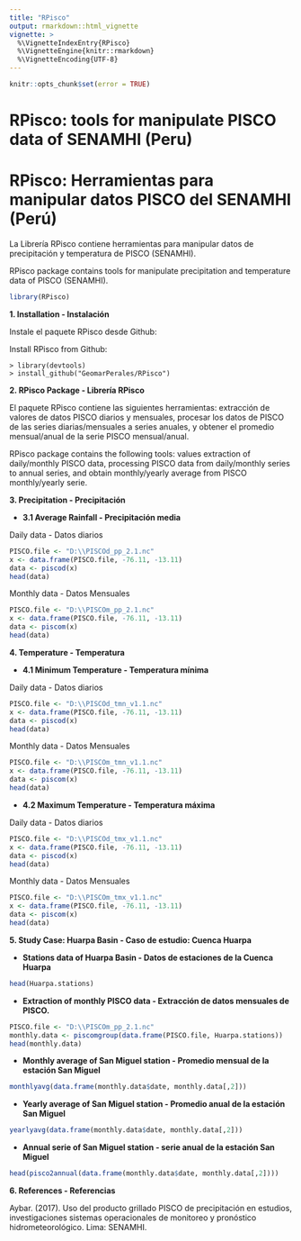 ---
title: "RPisco"
output: rmarkdown::html_vignette
vignette: >
  %\VignetteIndexEntry{RPisco}
  %\VignetteEngine{knitr::rmarkdown}
  %\VignetteEncoding{UTF-8}
---

```{r setup, echo = FALSE}
knitr::opts_chunk$set(error = TRUE)
```

# **RPisco: tools for manipulate PISCO data of SENAMHI (Peru)**

# **RPisco: Herramientas para manipular datos PISCO del SENAMHI (Perú)**

La Librería RPisco contiene herramientas para manipular datos de precipitación y temperatura de PISCO (SENAMHI).

RPisco package contains tools for manipulate precipitation and temperature data of PISCO (SENAMHI).

```{r}
library(RPisco)
```

**1. Installation - Instalación**

Instale el paquete RPisco desde Github: 

Install RPisco from Github:
```	
> library(devtools)
> install_github("GeomarPerales/RPisco")		
```
**2. RPisco Package - Librería RPisco**

El paquete RPisco contiene las siguientes herramientas: extracción de valores de datos PISCO diarios y mensuales, procesar los datos de PISCO de las series diarias/mensuales a series anuales, y obtener el promedio mensual/anual de la serie PISCO mensual/anual.

RPisco package contains the following tools: values extraction of daily/monthly PISCO data, processing PISCO data from daily/monthly series to annual series, and obtain monthly/yearly average from PISCO monthly/yearly serie.

**3. Precipitation - Precipitación**

- **3.1 Average Rainfall - Precipitación media**

Daily data - Datos diarios
```{r}
PISCO.file <- "D:\\PISCOd_pp_2.1.nc"
x <- data.frame(PISCO.file, -76.11, -13.11)
data <- piscod(x)
head(data) 
```

Monthly data - Datos Mensuales
```{r}
PISCO.file <- "D:\\PISCOm_pp_2.1.nc"
x <- data.frame(PISCO.file, -76.11, -13.11)
data <- piscom(x)
head(data)
```

**4. Temperature - Temperatura**

- **4.1 Minimum Temperature - Temperatura mínima**

Daily data - Datos diarios
```{r}
PISCO.file <- "D:\\PISCOd_tmn_v1.1.nc"
x <- data.frame(PISCO.file, -76.11, -13.11)
data <- piscod(x)
head(data)
```

Monthly data - Datos Mensuales
```{r}
PISCO.file <- "D:\\PISCOm_tmn_v1.1.nc"
x <- data.frame(PISCO.file, -76.11, -13.11)
data <- piscom(x)
head(data)
```

- **4.2 Maximum Temperature - Temperatura máxima**

Daily data - Datos diarios
```{r}
PISCO.file <- "D:\\PISCOd_tmx_v1.1.nc"
x <- data.frame(PISCO.file, -76.11, -13.11)
data <- piscod(x)
head(data)
```

Monthly data - Datos Mensuales
```{r}
PISCO.file <- "D:\\PISCOm_tmx_v1.1.nc"
x <- data.frame(PISCO.file, -76.11, -13.11)
data <- piscom(x)
head(data)
```

**5. Study Case: Huarpa Basin - Caso de estudio: Cuenca Huarpa**

- **Stations data of Huarpa Basin - Datos de estaciones de la Cuenca Huarpa**
```{r}
head(Huarpa.stations)
```

- **Extraction of monthly PISCO data - Extracción de datos mensuales de PISCO.**

```{r}
PISCO.file <- "D:\\PISCOm_pp_2.1.nc"
monthly.data <- piscomgroup(data.frame(PISCO.file, Huarpa.stations))
head(monthly.data)
```

- **Monthly average of San Miguel station - Promedio mensual de la estación San Miguel**

```{r}
monthlyavg(data.frame(monthly.data$date, monthly.data[,2]))
```

- **Yearly average of San Miguel station - Promedio anual de la estación San Miguel**
```{r}
yearlyavg(data.frame(monthly.data$date, monthly.data[,2]))
```
- **Annual serie of San Miguel station - serie anual de la estación San Miguel**
```{r}
head(pisco2annual(data.frame(monthly.data$date, monthly.data[,2])))
```

**6. References - Referencias**

Aybar. (2017). Uso del producto grillado PISCO de precipitación en estudios, investigaciones sistemas operacionales de monitoreo y pronóstico hidrometeorológico. Lima: SENAMHI.



